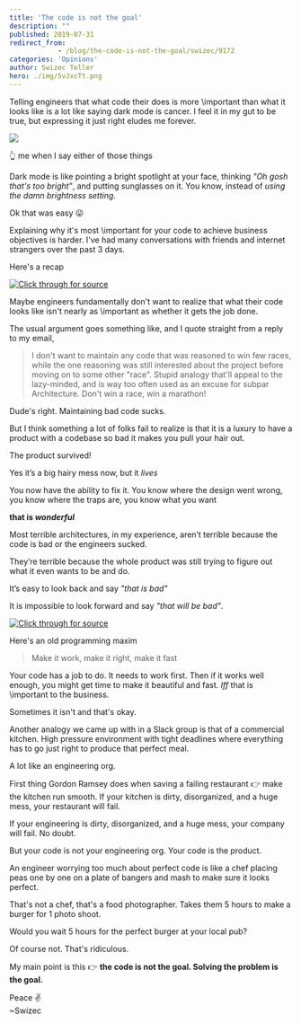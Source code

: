 ```yaml
---
title: 'The code is not the goal'
description: ""
published: 2019-07-31
redirect_from: 
            - /blog/the-code-is-not-the-goal/swizec/9172
categories: 'Opinions'
author: Swizec Teller
hero: ./img/5vJxcTt.png
---
```

Telling engineers that what code their does is more \\important than what it looks like is a lot like saying dark mode is cancer. I feel it in my gut to be true, but expressing it just right eludes me forever.





![](./img/5vJxcTt.png)



👆 me when I say either of those things



Dark mode is like pointing a bright spotlight at your face, thinking _"Oh gosh that's too bright"_, and putting sunglasses on it. You know, instead of _using the damn brightness setting_.



Ok that was easy 😛



Explaining why it's most \\important for your code to achieve business objectives is harder. I've had many conversations with friends and internet strangers over the past 3 days.



Here's a recap





[![Click through for source](./img/techletter.app-screenshot-1564588513671.png)](https://twitter.com/Swizec/status/1155897409332846592)





Maybe engineers fundamentally don't want to realize that what their code looks like isn't nearly as \\important as whether it gets the job done.



The usual argument goes something like, and I quote straight from a reply to my email,



> I don't want to maintain any code that was reasoned to win few races, while the one reasoning was still interested about the project before moving on to some other "race". Stupid analogy that'll appeal to the lazy-minded, and is way too often used as an excuse for subpar Architecture. Don't win a race, win a marathon!



Dude's right. Maintaining bad code sucks.



But I think something a lot of folks fail to realize is that it is a luxury to have a product with a codebase so bad it makes you pull your hair out.



The product survived!



Yes it’s a big hairy mess now, but it _lives_



You now have the ability to fix it. You know where the design went wrong, you know where the traps are, you know what you want



**that is _wonderful_**



Most terrible architectures, in my experience, aren’t terrible because the code is bad or the engineers sucked.



They’re terrible because the whole product was still trying to figure out what it even wants to be and do.



It’s easy to look back and say _"that is bad"_



It is impossible to look forward and say _"that will be bad"_.





[![Click through for source](./img/techletter.app-screenshot-1564588513763.png)](https://twitter.com/rkopac/status/1155927292440223745)





Here's an old programming maxim



> Make it work, make it right, make it fast



Your code has a job to do. It needs to work first. Then if it works well enough, you might get time to make it beautiful and fast. _Iff_ that is \\important to the business.



Sometimes it isn't and that's okay.



Another analogy we came up with in a Slack group is that of a commercial kitchen. High pressure environment with tight deadlines where everything has to go just right to produce that perfect meal.



A lot like an engineering org.



First thing Gordon Ramsey does when saving a failing restaurant 👉 make the kitchen run smooth. If your kitchen is dirty, disorganized, and a huge mess, your restaurant will fail.



If your engineering is dirty, disorganized, and a huge mess, your company will fail. No doubt.



But your code is not your engineering org. Your code is the product.



An engineer worrying too much about perfect code is like a chef placing peas one by one on a plate of bangers and mash to make sure it looks perfect.



That's not a chef, that's a food photographer. Takes them 5 hours to make a burger for 1 photo shoot.



Would you wait 5 hours for the perfect burger at your local pub?



Of course not. That's ridiculous.



My main point is this 👉 **the code is not the goal. Solving the problem is the goal.**



Peace ✌️  
~Swizec